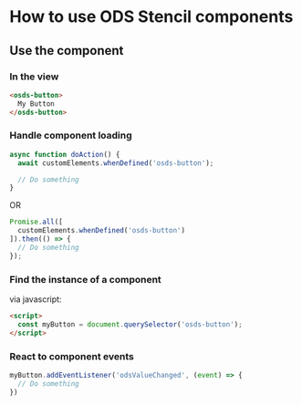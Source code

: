 
<Meta title="Code/Stencil/Components/How to use" />

# How to use ODS Stencil components

## Use the component

### In the view

```html
<osds-button>
  My Button
</osds-button>
```

### Handle component loading

```javascript
async function doAction() {
  await customElements.whenDefined('osds-button');

  // Do something
}
```

OR

```javascript
Promise.all([
  customElements.whenDefined('osds-button')
]).then(() => {
  // Do something
});
```

### Find the instance of a component

via javascript:

```html
<script>
  const myButton = document.querySelector('osds-button');
</script>
```

### React to component events

```js
myButton.addEventListener('odsValueChanged', (event) => {
  // Do something
})
```
